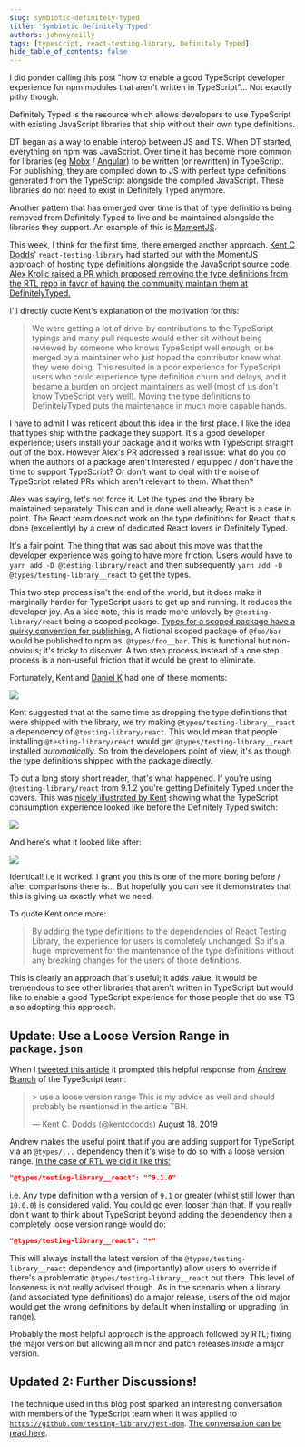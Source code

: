 ```yaml
---
slug: symbiotic-definitely-typed
title: 'Symbiotic Definitely Typed'
authors: johnnyreilly
tags: [typescript, react-testing-library, Definitely Typed]
hide_table_of_contents: false
---
```


I did ponder calling this post "how to enable a good TypeScript developer experience for npm modules that aren't written in TypeScript"... Not exactly pithy though.

<!--truncate-->

Definitely Typed is the resource which allows developers to use TypeScript with existing JavaScript libraries that ship without their own type definitions.

DT began as a way to enable interop between JS and TS. When DT started, everything on npm was JavaScript. Over time it has become more common for libraries (eg [Mobx](https://github.com/mobxjs/mobx) / [Angular](https://github.com/angular/angular)) to be written (or rewritten) in TypeScript. For publishing, they are compiled down to JS with perfect type definitions generated from the TypeScript alongside the compiled JavaScript. These libraries do not need to exist in Definitely Typed anymore.

Another pattern that has emerged over time is that of type definitions being removed from Definitely Typed to live and be maintained alongside the libraries they support. An example of this is [MomentJS](https://github.com/moment/moment).

This week, I think for the first time, there emerged another approach. [Kent C Dodds](https://kentcdodds.com/)' `react-testing-library` had started out with the MomentJS approach of hosting type definitions alongside the JavaScript source code. [Alex Krolic raised a PR which proposed removing the type definitions from the RTL repo in favor of having the community maintain them at DefinitelyTyped.](https://github.com/testing-library/react-testing-library/pull/437)

I'll directly quote Kent's explanation of the motivation for this:

> We were getting a lot of drive-by contributions to the TypeScript typings and many pull requests would either sit without being reviewed by someone who knows TypeScript well enough, or be merged by a maintainer who just hoped the contributor knew what they were doing. This resulted in a poor experience for TypeScript users who could experience type definition churn and delays, and it became a burden on project maintainers as well (most of us don't know TypeScript very well). Moving the type definitions to DefinitelyTyped puts the maintenance in much more capable hands.

I have to admit I was reticent about this idea in the first place. I like the idea that types ship with the package they support. It's a good developer experience; users install your package and it works with TypeScript straight out of the box. However Alex's PR addressed a real issue: what do you do when the authors of a package aren't interested / equipped / don't have the time to support TypeScript? Or don't want to deal with the noise of TypeScript related PRs which aren't relevant to them. What then?

Alex was saying, let's not force it. Let the types and the library be maintained separately. This can and is done well already; React is a case in point. The React team does not work on the type definitions for React, that's done (excellently) by a crew of dedicated React lovers in Definitely Typed.

It's a fair point. The thing that was sad about this move was that the developer experience was going to have more friction. Users would have to `yarn add -D @testing-library/react` and then subsequently `yarn add -D @types/testing-library__react` to get the types.

This two step process isn't the end of the world, but it does make it marginally harder for TypeScript users to get up and running. It reduces the developer joy. As a side note, this is made more unlovely by `@testing-library/react` being a scoped package. [Types for a scoped package have a quirky convention for publishing.](https://stackoverflow.com/questions/47296731/how-can-i-install-typescript-declarations-for-scoped-namespaced-packages-via-ty) A fictional scoped package of `@foo/bar` would be published to npm as: `@types/foo__bar`. This is functional but non-obvious; it's tricky to discover. A two step process instead of a one step process is a non-useful friction that it would be great to eliminate.

Fortunately, Kent and [Daniel K](https://github.com/FredyC) had one of these moments:

![](hang-on-lads-ive-got-a-great-idea.webp)

Kent suggested that at the same time as dropping the type definitions that were shipped with the library, we try making `@types/testing-library__react` a dependency of `@testing-library/react`. This would mean that people installing `@testing-library/react` would get `@types/testing-library__react` installed _automatically_. So from the developers point of view, it's as though the type definitions shipped with the package directly.

To cut a long story short reader, that's what happened. If you're using `@testing-library/react` from 9.1.2 you're getting Definitely Typed under the covers. This was [nicely illustrated by Kent](https://github.com/testing-library/react-testing-library/pull/437#issuecomment-521763117) showing what the TypeScript consumption experience looked like before the Definitely Typed switch:

![](RTL-9.1.1.webp)

And here's what it looked like after:

![](RTL-9.1.2.webp)

Identical! i.e it worked. I grant you this is one of the more boring before / after comparisons there is… But hopefully you can see it demonstrates that this is giving us exactly what we need.

To quote Kent once more:

> By adding the type definitions to the dependencies of React Testing Library, the experience for users is completely unchanged. So it's a huge improvement for the maintenance of the type definitions without any breaking changes for the users of those definitions.

This is clearly an approach that's useful; it adds value. It would be tremendous to see other libraries that aren't written in TypeScript but would like to enable a good TypeScript experience for those people that do use TS also adopting this approach.

## Update: Use a Loose Version Range in `package.json`

When I [tweeted this article](https://twitter.com/johnny_reilly/status/1162843916661592064) it prompted this helpful response from [Andrew Branch](https://twitter.com/atcb) of the TypeScript team:

> \> use a loose version range This is my advice as well and should probably be mentioned in the article TBH.
>
> — Kent C. Dodds (@kentcdodds) [August 18, 2019](https://twitter.com/kentcdodds/status/1162876792287293440?ref_src=twsrc%5Etfw)

<script
  async=""
  src="https://platform.twitter.com/widgets.js"
  charSet="utf-8"
></script>

Andrew makes the useful point that if you are adding support for TypeScript via an `@types/...` dependency then it's wise to do so with a loose version range. [In the case of RTL we did it like this:](https://github.com/testing-library/react-testing-library/blob/c4ba755e42938018ec67dbc716037cfafca15e03/package.json#L46)

```json
"@types/testing-library__react": "^9.1.0"
```

i.e. Any type definition with a version of `9.1` or greater (whilst still lower than `10.0.0`) is considered valid. You could go even looser than that. If you really don't want to think about TypeScript beyond adding the dependency then a completely loose version range would do:

```json
"@types/testing-library__react": "*"
```

This will always install the latest version of the `@types/testing-library__react` dependency and (importantly) allow users to override if there's a problematic `@types/testing-library__react` out there. This level of looseness is not really advised though. As in the scenario when a library (and associated type definitions) do a major release, users of the old major would get the wrong definitions by default when installing or upgrading (in range).

Probably the most helpful approach is the approach followed by RTL; fixing the major version but allowing all minor and patch releases _inside_ a major version.

## Updated 2: Further Discussions!

The technique used in this blog post sparked an interesting conversation with members of the TypeScript team when it was applied to [`https://github.com/testing-library/jest-dom`](https://github.com/testing-library/jest-dom). [The conversation can be read here](https://github.com/testing-library/jest-dom/issues/123#issuecomment-523586977).
